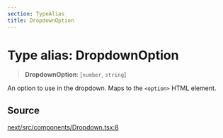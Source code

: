 ```yaml
---
section: TypeAlias
title: DropdownOption
---
```


# Type alias: DropdownOption

> **DropdownOption**: [`number`, `string`]

An option to use in the dropdown. Maps to the `<option>` HTML element.

## Source

[next/src/components/Dropdown.tsx:8](https://github.com/gpbl/react-day-picker/blob/a8bfa5451/next/src/components/Dropdown.tsx#L8)
